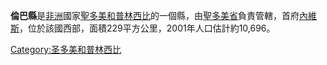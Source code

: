 {{expand|time=2015-11-03T02:40:42+00:00}}
{{unreferenced|time=2015-11-03T02:40:42+00:00}}
{{NoteTA
| G1=地名
}}

{{Infobox settlement
|official_name          =倫巴縣
|settlement_type        =縣
|image_map              = SaoTome Lemba.png
|map_caption            =
|mapsize = 200px
|coordinates_display    =inline,title
|coordinates_region     =ST
|subdivision_type       =國家
|subdivision_name       ={{flag|São Tomé and Príncipe}}
|subdivision_type1      =省
|subdivision_name1      =[[聖多美省|聖多美省]]
|seat = [[內維斯|內維斯]]
|area_total_km2           = 229 
|population_as_of               =2001
|population_total               =10696 
|population_density_km2         = 
|timezone1               = UTC
|utc_offset1             =  +0
|latd=0|latm=21|lats= |latNS=N
|longd=6|longm=30|longs=|longEW=E
}}

'''倫巴縣'''是[[非洲|非洲]]國家[[聖多美和普林西比|聖多美和普林西比]]的一個縣，由[[聖多美省|聖多美省]]負責管轄，首府[[內維斯|內維斯]]，位於該國西部，面積229平方公里，2001年人口估計約10,696。

{{聖多美與普林西比行政區劃}}

[[Category:圣多美和普林西比|Category:圣多美和普林西比]]


{{SaoTomePrincipe-stub}}